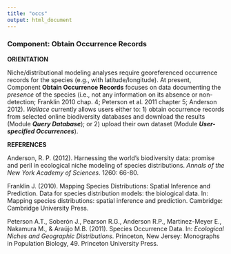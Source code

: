 ```yaml
---
title: "occs"
output: html_document
---
```


### **Component: Obtain Occurrence Records**

**ORIENTATION**

Niche/distributional modeling analyses require georeferenced occurrence records for the species (e.g., with latitude/longitude). At present, Component **Obtain Occurrence Records** focuses on data documenting the *presence* of the species (i.e., not any information on its absence or non-detection; Franklin 2010 chap. 4; Peterson et al. 2011 chapter 5; Anderson 2012). *Wallace* currently allows users either to: 1) obtain occurrence records from selected online biodiversity databases and download the results (Module ***Query Database***); or 2) upload their own dataset (Module ***User-specified Occurrences***). 

**REFERENCES**

Anderson, R. P. (2012). Harnessing the world's biodiversity data: promise and peril in ecological niche modeling of species distributions. *Annals of the New York Academy of Sciences*. 1260: 66-80.

Franklin J. (2010). Mapping Species Distributions: Spatial Inference and Prediction. Data for species distribution models: the biological data. In: Mapping species distributions: spatial inference and prediction. Cambridge: Cambridge University Press.

Peterson A.T., Soberón J., Pearson R.G., Anderson R.P., Martinez-Meyer E., Nakamura M., & Araújo M.B. (2011). Species Occurrence Data. In: *Ecological Niches and Geographic Distributions*. Princeton, New Jersey: Monographs in Population Biology, 49. Princeton University Press.
